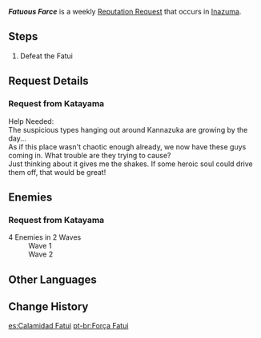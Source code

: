 {{About|the reputation request in Inazuma|the reputation request in Sumeru|Fatuous Farce (Sumeru)}}
{{Quest Infobox
|title         = Fatuous Farce
|id            = 
|image         = Katayama Icon.png
|type          = World
|group         = Request
|summary       = Katayama wants help stopping the troublesome Fatui.
|startLocation = [[Tatarasuna]], [[Inazuma]]
|region        = Inazuma
|area          = Kannazuka
|characters    = Katayama; Traveler
|rep           = Inazuma
|mora          = 20,000
}}
'''''Fatuous Farce''''' is a weekly [[Reputation Request]] that occurs in [[Inazuma]].

==Steps==
{{Quest Description|The [[Fatui]] are up to no good in Kannazuka. [[Katayama]] hopes that someone can stop them.}}
#Defeat the Fatui

==Request Details==
===Request from Katayama===
Help Needed:<br />
The suspicious types hanging out around Kannazuka are growing by the day...<br />
As if this place wasn't chaotic enough already, we now have these guys coming in. What trouble are they trying to cause?<br />
Just thinking about it gives me the shakes. If some heroic soul could drive them off, that would be great!

==Enemies==
===Request from Katayama===
;4 Enemies in 2 Waves
:Wave 1 {{Enemy List|Fatui Skirmisher - Electrohammer Vanguard;Fatui Skirmisher - Pyroslinger Bracer}}
:Wave 2 {{Enemy List|Fatui Skirmisher - Cryogunner Legionnaire;Fatui Skirmisher - Geochanter Bracer}}

==Other Languages==
{{Other Languages
|en      = Fatuous Farce
|zhs     = 愚人众引起的混乱
|zhs_rm  = Yúrénzhòng Yǐnqǐ de Hǔnluàn
|zht     = 愚人眾引起的混亂
|zht_rm  = Yúrénzhòng Yǐnqǐ de Hǔnluàn
|zh_tl   = Confusion by Fools
|ja      = ファデュイが起こした混乱
|ja_rm   = Fadyui ga Okoshita Konran
|ja_tl   = Chaos Wrecked by Fatui
|ko      = 우인단이 일으킨 혼란
|ko_rm   = U'in-dani Ireukin Hollan
|ko_tl   = Chaos Caused by Fatui
|es      = Calamidad Fatui
|es_tl   = Fatui Calamity
|fr      = Fatui en plein tohu-bohu
|fr_tl   = Fatui in the Midst of a Hustle and Bustle
|ru      = Хаос, вызванный Фатуи
|ru_tl   = Chaos Caused by Fatui
|th      = ความโกลาหลที่เกิดจาก Fatui
|th_rm   = 
|th_tl   = 
|vi      = Fatui Gây Rối
|vi_tl   = 
|de      = Törichte Farce
|de_tl   = Foolish Farce
|id      = Kekacauan Oleh Fatui
|id_tl   = Chaos By Fatui
|pt      = Força Fatui
|pt_tl   = 
|tr      = Soytarı Fatui
|tr_tl   = 
|it      = La farsa dei Fatui
|it_tl   = The Fatui's Farce
}}

==Change History==
{{Change History|2.0}}

[[es:Calamidad Fatui]]
[[pt-br:Força Fatui]]